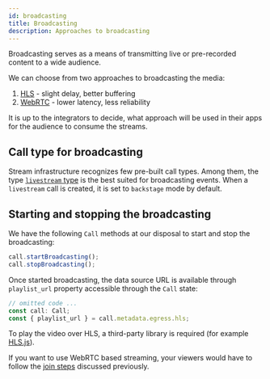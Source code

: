 ```yaml
---
id: broadcasting
title: Broadcasting
description: Approaches to broadcasting
---
```


Broadcasting serves as a means of transmitting live or pre-recorded content to a wide audience.

We can choose from two approaches to broadcasting the media:

1. [HLS](https://en.wikipedia.org/wiki/HTTP_Live_Streaming) - slight delay, better buffering
2. [WebRTC](https://webrtc.org/) - lower latency, less reliability

It is up to the integrators to decide, what approach will be used in their apps for the audience to consume the streams.

## Call type for broadcasting

Stream infrastructure recognizes few pre-built call types. Among them, the type [`livestream` type](../../guides/configuring-call-types#livestream) is the best suited for broadcasting events. When a `livestream` call is created, it is set to `backstage` mode by default.

## Starting and stopping the broadcasting

We have the following `Call` methods at our disposal to start and stop the broadcasting:

```ts
call.startBroadcasting();
call.stopBroadcasting();
```

Once started broadcasting, the data source URL is available through `playlist_url` property accessible through the `Call` state:

```ts
// omitted code ...
const call: Call;
const { playlist_url } = call.metadata.egress.hls;
```

To play the video over HLS, a third-party library is required (for example [HLS.js](https://nochev.github.io/hls.js/docs/html/)).

If you want to use WebRTC based streaming, your viewers would have to follow the [join steps](../../guides/joining-and-creating-calls) discussed previously.
